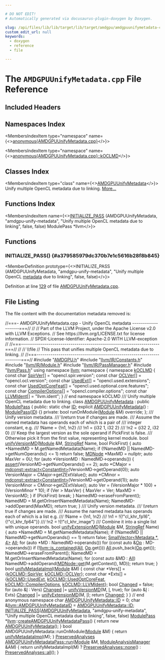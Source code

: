 ```yaml
---

# DO NOT EDIT!
# Automatically generated via docusaurus-plugin-doxygen by Doxygen.

slug: /api/files/lib/lib/target/lib/target/amdgpu/amdgpuunifymetadata-cpp
custom_edit_url: null
keywords:
  - doxygen
  - reference
  - file

---
```





# The `AMDGPUUnifyMetadata.cpp` File Reference

<DoxygenPage pluginConfig={pluginConfig}>



## Included Headers

<IncludesList>
<IncludesListItem
  filePath="AMDGPU.h"
  permalink="/docs/api/files/lib/lib/target/lib/target/amdgpu/amdgpu-h"
  isLocal="true" />
<IncludesListItem
  filePath="llvm/IR/Constants.h"
  permalink="/docs/api/files/include/include/llvm/include/llvm/ir/constants-h"
  isLocal="true" />
<IncludesListItem
  filePath="llvm/IR/Module.h"
  permalink="/docs/api/files/include/include/llvm/include/llvm/ir/module-h"
  isLocal="true" />
<IncludesListItem
  filePath="llvm/IR/PassManager.h"
  permalink="/docs/api/files/include/include/llvm/include/llvm/ir/passmanager-h"
  isLocal="true" />
<IncludesListItem
  filePath="llvm/Pass.h"
  permalink="/docs/api/files/include/include/llvm/pass-h"
  isLocal="true" />
</IncludesList>

## Namespaces Index

<MembersIndex>

<MembersIndexItem
  type="namespace"
  name={<><a href="/docs/api/namespaces/anonymous-amdgpuunifymetadata-cpp-">anonymous&#123;AMDGPUUnifyMetadata.cpp&#125;</a></>}>
</MembersIndexItem>

<MembersIndexItem
  type="namespace"
  name={<><a href="/docs/api/namespaces/anonymous-amdgpuunifymetadata-cpp-/koclmd">anonymous&#123;AMDGPUUnifyMetadata.cpp&#125;::kOCLMD</a></>}>
</MembersIndexItem>

</MembersIndex>

## Classes Index

<MembersIndex>

<MembersIndexItem
  type="class"
  name={<><a href="/docs/api/classes/anonymous-namespace-amdgpuunifymetadata-cpp-/amdgpuunifymetadata">AMDGPUUnifyMetadata</a></>}>
Unify multiple OpenCL metadata due to linking. <a href="/docs/api/classes/anonymous-namespace-amdgpuunifymetadata-cpp-/amdgpuunifymetadata/#details">More...</a>
</MembersIndexItem>

</MembersIndex>

## Functions Index

<MembersIndex>

<MembersIndexItem
  name={<><a href="#a379585979dc370b7e1c5616b28f8b845">INITIALIZE&#95;PASS</a> (AMDGPUUnifyMetadata, &quot;amdgpu-unify-metadata&quot;, &quot;Unify multiple OpenCL metadata due to linking&quot;, false, false) ModulePass &#42;llvm</>}>
</MembersIndexItem>

</MembersIndex>


<SectionDefinition>

## Functions

### INITIALIZE&#95;PASS() {#a379585979dc370b7e1c5616b28f8b845}

<MemberDefinition
  prototype={<>INITIALIZE&#95;PASS (AMDGPUUnifyMetadata, &quot;amdgpu-unify-metadata&quot;, &quot;Unify multiple OpenCL <a href="/docs/api/files/lib/lib/target/lib/target/amdgpu/amdgpuannotateuniformvalues-cpp/#a3cd36c33be3dfbc64aa6da755a47e6b1">metadata</a> due to linking&quot;, false, false)</>}>

Definition at line <a href="#l00129">129</a> of file <a href="/docs/api/files/lib/lib/target/lib/target/amdgpu/amdgpuunifymetadata-cpp">AMDGPUUnifyMetadata.cpp</a>.
</MemberDefinition>

</SectionDefinition>

## File Listing

The file content with the documentation metadata removed is:

<ProgramListing>

<Link id="l00001" /><CodeLine lineNumber="1"><span class="doxyHighlightComment">//===- AMDGPUUnifyMetadata.cpp - Unify OpenCL metadata --------------------===//</span></CodeLine>
<Link id="l00002" /><CodeLine lineNumber="2"><span class="doxyHighlightComment">//</span></CodeLine>
<Link id="l00003" /><CodeLine lineNumber="3"><span class="doxyHighlightComment">// Part of the LLVM Project, under the Apache License v2.0 with LLVM Exceptions.</span></CodeLine>
<Link id="l00004" /><CodeLine lineNumber="4"><span class="doxyHighlightComment">// See https://llvm.org/LICENSE.txt for license information.</span></CodeLine>
<Link id="l00005" /><CodeLine lineNumber="5"><span class="doxyHighlightComment">// SPDX-License-Identifier: Apache-2.0 WITH LLVM-exception</span></CodeLine>
<Link id="l00006" /><CodeLine lineNumber="6"><span class="doxyHighlightComment">//</span></CodeLine>
<Link id="l00007" /><CodeLine lineNumber="7"><span class="doxyHighlightComment">//===----------------------------------------------------------------------===//</span></CodeLine>
<Link id="l00008" /><CodeLine lineNumber="8"><span class="doxyHighlightComment">//</span></CodeLine>
<Link id="l00009" /><CodeLine lineNumber="9"><span class="doxyHighlightComment">// \\file</span></CodeLine>
<Link id="l00010" /><CodeLine lineNumber="10"><span class="doxyHighlightComment">// This pass that unifies multiple OpenCL metadata due to linking.</span></CodeLine>
<Link id="l00011" /><CodeLine lineNumber="11"><span class="doxyHighlightComment">//</span></CodeLine>
<Link id="l00012" /><CodeLine lineNumber="12"><span class="doxyHighlightComment">//===----------------------------------------------------------------------===//</span></CodeLine>
<Link id="l00013" /><CodeLine lineNumber="13"></CodeLine>
<Link id="l00014" /><CodeLine lineNumber="14"><span class="doxyHighlightPreprocessor">#include &quot;<a href="/docs/api/files/lib/lib/target/lib/target/amdgpu/amdgpu-h">AMDGPU.h</a>&quot;</span></CodeLine>
<Link id="l00015" /><CodeLine lineNumber="15"><span class="doxyHighlightPreprocessor">#include &quot;<a href="/docs/api/files/include/include/llvm/include/llvm/ir/constants-h">llvm/IR/Constants.h</a>&quot;</span></CodeLine>
<Link id="l00016" /><CodeLine lineNumber="16"><span class="doxyHighlightPreprocessor">#include &quot;<a href="/docs/api/files/include/include/llvm/include/llvm/ir/module-h">llvm/IR/Module.h</a>&quot;</span></CodeLine>
<Link id="l00017" /><CodeLine lineNumber="17"><span class="doxyHighlightPreprocessor">#include &quot;<a href="/docs/api/files/include/include/llvm/include/llvm/ir/passmanager-h">llvm/IR/PassManager.h</a>&quot;</span></CodeLine>
<Link id="l00018" /><CodeLine lineNumber="18"><span class="doxyHighlightPreprocessor">#include &quot;<a href="/docs/api/files/include/include/llvm/pass-h">llvm/Pass.h</a>&quot;</span></CodeLine>
<Link id="l00019" /><CodeLine lineNumber="19"></CodeLine>
<Link id="l00020" /><CodeLine lineNumber="20"><span class="doxyHighlightKeyword">using namespace </span><span class="doxyHighlight"><a href="/docs/api/namespaces/llvm">llvm</a>;</span></CodeLine>
<Link id="l00021" /><CodeLine lineNumber="21"></CodeLine>
<Link id="l00022" /><CodeLine lineNumber="22" lineLink="/docs/api/namespaces/anonymous-amdgpuunifymetadata-cpp-"><span class="doxyHighlightKeyword">namespace </span><span class="doxyHighlight">&#123;</span></CodeLine>
<Link id="l00023" /><CodeLine lineNumber="23"></CodeLine>
<Link id="l00024" /><CodeLine lineNumber="24" lineLink="/docs/api/namespaces/anonymous-amdgpuunifymetadata-cpp-/koclmd"><span class="doxyHighlight">  </span><span class="doxyHighlightKeyword">namespace </span><span class="doxyHighlight"><a href="/docs/api/namespaces/anonymous-amdgpuunifymetadata-cpp-/koclmd">kOCLMD</a> &#123;</span></CodeLine>
<Link id="l00025" /><CodeLine lineNumber="25"></CodeLine>
<Link id="l00026" /><CodeLine lineNumber="26" lineLink="/docs/api/namespaces/anonymous-amdgpuunifymetadata-cpp-/koclmd/#a2cd3612dc08a1e821886207ac1c8b11a"><span class="doxyHighlight">    </span><span class="doxyHighlightKeyword">const</span><span class="doxyHighlight"> </span><span class="doxyHighlightKeywordType">char</span><span class="doxyHighlight"> <a href="/docs/api/namespaces/anonymous-amdgpuunifymetadata-cpp-/koclmd/#a2cd3612dc08a1e821886207ac1c8b11a">SpirVer</a>&#91;&#93;            = </span><span class="doxyHighlightStringLiteral">&quot;opencl.spir.version&quot;</span><span class="doxyHighlight">;</span></CodeLine>
<Link id="l00027" /><CodeLine lineNumber="27" lineLink="/docs/api/namespaces/anonymous-amdgpuunifymetadata-cpp-/koclmd/#a58ee873753d9be926610869bdb372789"><span class="doxyHighlight">    </span><span class="doxyHighlightKeyword">const</span><span class="doxyHighlight"> </span><span class="doxyHighlightKeywordType">char</span><span class="doxyHighlight"> <a href="/docs/api/namespaces/anonymous-amdgpuunifymetadata-cpp-/koclmd/#a58ee873753d9be926610869bdb372789">OCLVer</a>&#91;&#93;             = </span><span class="doxyHighlightStringLiteral">&quot;opencl.ocl.version&quot;</span><span class="doxyHighlight">;</span></CodeLine>
<Link id="l00028" /><CodeLine lineNumber="28" lineLink="/docs/api/namespaces/anonymous-amdgpuunifymetadata-cpp-/koclmd/#a9218d0e3dcce571246846d808c7999d7"><span class="doxyHighlight">    </span><span class="doxyHighlightKeyword">const</span><span class="doxyHighlight"> </span><span class="doxyHighlightKeywordType">char</span><span class="doxyHighlight"> <a href="/docs/api/namespaces/anonymous-amdgpuunifymetadata-cpp-/koclmd/#a9218d0e3dcce571246846d808c7999d7">UsedExt</a>&#91;&#93;            = </span><span class="doxyHighlightStringLiteral">&quot;opencl.used.extensions&quot;</span><span class="doxyHighlight">;</span></CodeLine>
<Link id="l00029" /><CodeLine lineNumber="29" lineLink="/docs/api/namespaces/anonymous-amdgpuunifymetadata-cpp-/koclmd/#a6e7a391c6e7b866fcfd8f2857abff41e"><span class="doxyHighlight">    </span><span class="doxyHighlightKeyword">const</span><span class="doxyHighlight"> </span><span class="doxyHighlightKeywordType">char</span><span class="doxyHighlight"> <a href="/docs/api/namespaces/anonymous-amdgpuunifymetadata-cpp-/koclmd/#a6e7a391c6e7b866fcfd8f2857abff41e">UsedOptCoreFeat</a>&#91;&#93;    = </span><span class="doxyHighlightStringLiteral">&quot;opencl.used.optional.core.features&quot;</span><span class="doxyHighlight">;</span></CodeLine>
<Link id="l00030" /><CodeLine lineNumber="30" lineLink="/docs/api/namespaces/anonymous-amdgpuunifymetadata-cpp-/koclmd/#a7b13ffc4f9ce44bd46177b1402e2bad3"><span class="doxyHighlight">    </span><span class="doxyHighlightKeyword">const</span><span class="doxyHighlight"> </span><span class="doxyHighlightKeywordType">char</span><span class="doxyHighlight"> <a href="/docs/api/namespaces/anonymous-amdgpuunifymetadata-cpp-/koclmd/#a7b13ffc4f9ce44bd46177b1402e2bad3">CompilerOptions</a>&#91;&#93;    = </span><span class="doxyHighlightStringLiteral">&quot;opencl.compiler.options&quot;</span><span class="doxyHighlight">;</span></CodeLine>
<Link id="l00031" /><CodeLine lineNumber="31" lineLink="/docs/api/namespaces/anonymous-amdgpuunifymetadata-cpp-/koclmd/#a20434ac3c8d4c8653aa86f9b0ba22205"><span class="doxyHighlight">    </span><span class="doxyHighlightKeyword">const</span><span class="doxyHighlight"> </span><span class="doxyHighlightKeywordType">char</span><span class="doxyHighlight"> <a href="/docs/api/namespaces/anonymous-amdgpuunifymetadata-cpp-/koclmd/#a20434ac3c8d4c8653aa86f9b0ba22205">LLVMIdent</a>&#91;&#93;          = </span><span class="doxyHighlightStringLiteral">&quot;llvm.ident&quot;</span><span class="doxyHighlight">;</span></CodeLine>
<Link id="l00032" /><CodeLine lineNumber="32"></CodeLine>
<Link id="l00033" /><CodeLine lineNumber="33"><span class="doxyHighlight">  &#125; </span><span class="doxyHighlightComment">// end namespace kOCLMD</span></CodeLine>
<Link id="l00034" /><CodeLine lineNumber="34"></CodeLine>
<Link id="l00035" /><CodeLine lineNumber="35"><span class="doxyHighlightComment">  /// Unify multiple OpenCL metadata due to linking.</span></CodeLine>
<Link id="l00036" /><CodeLine lineNumber="36" lineLink="/docs/api/classes/anonymous-namespace-amdgpuunifymetadata-cpp-/amdgpuunifymetadata"><span class="doxyHighlight">  </span><span class="doxyHighlightKeyword">class </span><span class="doxyHighlight"><a href="/docs/api/classes/anonymous-namespace-amdgpuunifymetadata-cpp-/amdgpuunifymetadata/#aab2f04ef7ca67cd075763302b8cfe1ab">AMDGPUUnifyMetadata</a> : </span><span class="doxyHighlightKeyword">public</span><span class="doxyHighlight"> <a href="/docs/api/classes/llvm/modulepass/#a723659a08d210f4f566887bda3f9f976">ModulePass</a> &#123;</span></CodeLine>
<Link id="l00037" /><CodeLine lineNumber="37"><span class="doxyHighlight">  </span><span class="doxyHighlightKeyword">public</span><span class="doxyHighlight">:</span></CodeLine>
<Link id="l00038" /><CodeLine lineNumber="38" lineLink="/docs/api/classes/anonymous-namespace-amdgpuunifymetadata-cpp-/amdgpuunifymetadata/#a42eb8e9023209c626f242a4afc67f9be"><span class="doxyHighlight">    </span><span class="doxyHighlightKeyword">static</span><span class="doxyHighlight"> </span><span class="doxyHighlightKeywordType">char</span><span class="doxyHighlight"> <a href="/docs/api/classes/anonymous-namespace-amdgpuunifymetadata-cpp-/amdgpuunifymetadata/#a42eb8e9023209c626f242a4afc67f9be">ID</a>;</span></CodeLine>
<Link id="l00039" /><CodeLine lineNumber="39"></CodeLine>
<Link id="l00040" /><CodeLine lineNumber="40" lineLink="/docs/api/classes/anonymous-namespace-amdgpuunifymetadata-cpp-/amdgpuunifymetadata/#aab2f04ef7ca67cd075763302b8cfe1ab"><span class="doxyHighlight">    </span><span class="doxyHighlightKeyword">explicit</span><span class="doxyHighlight"> <a href="/docs/api/classes/anonymous-namespace-amdgpuunifymetadata-cpp-/amdgpuunifymetadata/#aab2f04ef7ca67cd075763302b8cfe1ab">AMDGPUUnifyMetadata</a>() : <a href="/docs/api/classes/llvm/modulepass/#a723659a08d210f4f566887bda3f9f976">ModulePass</a>(<a href="/docs/api/classes/anonymous-namespace-amdgpuunifymetadata-cpp-/amdgpuunifymetadata/#a42eb8e9023209c626f242a4afc67f9be">ID</a>) &#123;&#125;</span></CodeLine>
<Link id="l00041" /><CodeLine lineNumber="41"></CodeLine>
<Link id="l00042" /><CodeLine lineNumber="42"><span class="doxyHighlight">  </span><span class="doxyHighlightKeyword">private</span><span class="doxyHighlight">:</span></CodeLine>
<Link id="l00043" /><CodeLine lineNumber="43"><span class="doxyHighlight">    </span><span class="doxyHighlightKeywordType">bool</span><span class="doxyHighlight"> runOnModule(<a href="/docs/api/classes/llvm/module">Module</a> &amp;M) </span><span class="doxyHighlightKeyword">override</span><span class="doxyHighlight">;</span></CodeLine>
<Link id="l00044" /><CodeLine lineNumber="44"><span class="doxyHighlight">  &#125;;</span></CodeLine>
<Link id="l00045" /><CodeLine lineNumber="45"></CodeLine>
<Link id="l00046" /><CodeLine lineNumber="46"><span class="doxyHighlightComment">    /// Unify version metadata.</span></CodeLine>
<Link id="l00047" /><CodeLine lineNumber="47"><span class="doxyHighlightComment">    /// \\return true if changes are made.</span></CodeLine>
<Link id="l00048" /><CodeLine lineNumber="48"><span class="doxyHighlightComment">    /// Assume the named metadata has operands each of which is a pair of</span></CodeLine>
<Link id="l00049" /><CodeLine lineNumber="49"><span class="doxyHighlightComment">    /// integer constant, e.g.</span></CodeLine>
<Link id="l00050" /><CodeLine lineNumber="50"><span class="doxyHighlightComment">    /// !Name = &#123;!n1, !n2&#125;</span></CodeLine>
<Link id="l00051" /><CodeLine lineNumber="51"><span class="doxyHighlightComment">    /// !n1 = &#123;i32 1, i32 2&#125;</span></CodeLine>
<Link id="l00052" /><CodeLine lineNumber="52"><span class="doxyHighlightComment">    /// !n2 = &#123;i32 2, i32 0&#125;</span></CodeLine>
<Link id="l00053" /><CodeLine lineNumber="53"><span class="doxyHighlightComment">    /// Keep the largest version as the sole operand if PickFirst is false.</span></CodeLine>
<Link id="l00054" /><CodeLine lineNumber="54"><span class="doxyHighlightComment">    /// Otherwise pick it from the first value, representing kernel module.</span></CodeLine>
<Link id="l00055" /><CodeLine lineNumber="55" lineLink="/docs/api/namespaces/anonymous-amdgpuunifymetadata-cpp-/#a42808949a508a2f6e635b6ae584adcd5"><span class="doxyHighlight">    </span><span class="doxyHighlightKeywordType">bool</span><span class="doxyHighlight"> <a href="/docs/api/namespaces/anonymous-amdgpuunifymetadata-cpp-/#a42808949a508a2f6e635b6ae584adcd5">unifyVersionMD</a>(<a href="/docs/api/classes/llvm/module">Module</a> &amp;M, <a href="/docs/api/classes/llvm/stringref">StringRef</a> Name, </span><span class="doxyHighlightKeywordType">bool</span><span class="doxyHighlight"> PickFirst) &#123;</span></CodeLine>
<Link id="l00056" /><CodeLine lineNumber="56"><span class="doxyHighlight">      </span><span class="doxyHighlightKeyword">auto</span><span class="doxyHighlight"> &#42;NamedMD = M.getNamedMetadata(Name);</span></CodeLine>
<Link id="l00057" /><CodeLine lineNumber="57"><span class="doxyHighlight">      </span><span class="doxyHighlightKeywordFlow">if</span><span class="doxyHighlight"> (!NamedMD || NamedMD-&gt;getNumOperands() &lt;= 1)</span></CodeLine>
<Link id="l00058" /><CodeLine lineNumber="58"><span class="doxyHighlight">        </span><span class="doxyHighlightKeywordFlow">return</span><span class="doxyHighlight"> </span><span class="doxyHighlightKeyword">false</span><span class="doxyHighlight">;</span></CodeLine>
<Link id="l00059" /><CodeLine lineNumber="59"><span class="doxyHighlight">      <a href="/docs/api/classes/llvm/mdnode">MDNode</a> &#42;MaxMD = </span><span class="doxyHighlightKeyword">nullptr</span><span class="doxyHighlight">;</span></CodeLine>
<Link id="l00060" /><CodeLine lineNumber="60"><span class="doxyHighlight">      </span><span class="doxyHighlightKeyword">auto</span><span class="doxyHighlight"> MaxVer = 0U;</span></CodeLine>
<Link id="l00061" /><CodeLine lineNumber="61"><span class="doxyHighlight">      </span><span class="doxyHighlightKeywordFlow">for</span><span class="doxyHighlight"> (</span><span class="doxyHighlightKeyword">auto</span><span class="doxyHighlight"> &#42;VersionMD : NamedMD-&gt;operands()) &#123;</span></CodeLine>
<Link id="l00062" /><CodeLine lineNumber="62"><span class="doxyHighlight">        <a href="/docs/api/files/lib/lib/target/lib/target/amdgpu/silowercontrolflow-cpp/#a4868c5d81c5ccc98c47aeab6244346a0">assert</a>(VersionMD-&gt;getNumOperands() == 2);</span></CodeLine>
<Link id="l00063" /><CodeLine lineNumber="63"><span class="doxyHighlight">        </span><span class="doxyHighlightKeyword">auto</span><span class="doxyHighlight"> &#42;CMajor = <a href="/docs/api/namespaces/llvm/mdconst/#ad938857d6c6603847adf3a8cbe403d17">mdconst::extract&lt;ConstantInt&gt;</a>(VersionMD-&gt;getOperand(0));</span></CodeLine>
<Link id="l00064" /><CodeLine lineNumber="64"><span class="doxyHighlight">        </span><span class="doxyHighlightKeyword">auto</span><span class="doxyHighlight"> VersionMajor = CMajor-&gt;getZExtValue();</span></CodeLine>
<Link id="l00065" /><CodeLine lineNumber="65"><span class="doxyHighlight">        </span><span class="doxyHighlightKeyword">auto</span><span class="doxyHighlight"> &#42;CMinor = <a href="/docs/api/namespaces/llvm/mdconst/#ad938857d6c6603847adf3a8cbe403d17">mdconst::extract&lt;ConstantInt&gt;</a>(VersionMD-&gt;getOperand(1));</span></CodeLine>
<Link id="l00066" /><CodeLine lineNumber="66"><span class="doxyHighlight">        </span><span class="doxyHighlightKeyword">auto</span><span class="doxyHighlight"> VersionMinor = CMinor-&gt;getZExtValue();</span></CodeLine>
<Link id="l00067" /><CodeLine lineNumber="67"><span class="doxyHighlight">        </span><span class="doxyHighlightKeyword">auto</span><span class="doxyHighlight"> Ver = (VersionMajor &#42; 100) + (VersionMinor &#42; 10);</span></CodeLine>
<Link id="l00068" /><CodeLine lineNumber="68"><span class="doxyHighlight">        </span><span class="doxyHighlightKeywordFlow">if</span><span class="doxyHighlight"> (Ver &gt; MaxVer) &#123;</span></CodeLine>
<Link id="l00069" /><CodeLine lineNumber="69"><span class="doxyHighlight">          MaxVer = Ver;</span></CodeLine>
<Link id="l00070" /><CodeLine lineNumber="70"><span class="doxyHighlight">          MaxMD = VersionMD;</span></CodeLine>
<Link id="l00071" /><CodeLine lineNumber="71"><span class="doxyHighlight">        &#125;</span></CodeLine>
<Link id="l00072" /><CodeLine lineNumber="72"><span class="doxyHighlight">        </span><span class="doxyHighlightKeywordFlow">if</span><span class="doxyHighlight"> (PickFirst)</span></CodeLine>
<Link id="l00073" /><CodeLine lineNumber="73"><span class="doxyHighlight">          </span><span class="doxyHighlightKeywordFlow">break</span><span class="doxyHighlight">;</span></CodeLine>
<Link id="l00074" /><CodeLine lineNumber="74"><span class="doxyHighlight">      &#125;</span></CodeLine>
<Link id="l00075" /><CodeLine lineNumber="75"><span class="doxyHighlight">      NamedMD-&gt;eraseFromParent();</span></CodeLine>
<Link id="l00076" /><CodeLine lineNumber="76"><span class="doxyHighlight">      NamedMD = M.getOrInsertNamedMetadata(Name);</span></CodeLine>
<Link id="l00077" /><CodeLine lineNumber="77"><span class="doxyHighlight">      NamedMD-&gt;addOperand(MaxMD);</span></CodeLine>
<Link id="l00078" /><CodeLine lineNumber="78"><span class="doxyHighlight">      </span><span class="doxyHighlightKeywordFlow">return</span><span class="doxyHighlight"> </span><span class="doxyHighlightKeyword">true</span><span class="doxyHighlight">;</span></CodeLine>
<Link id="l00079" /><CodeLine lineNumber="79"><span class="doxyHighlight">    &#125;</span></CodeLine>
<Link id="l00080" /><CodeLine lineNumber="80"></CodeLine>
<Link id="l00081" /><CodeLine lineNumber="81"><span class="doxyHighlightComment">  /// Unify version metadata.</span></CodeLine>
<Link id="l00082" /><CodeLine lineNumber="82"><span class="doxyHighlightComment">  /// \\return true if changes are made.</span></CodeLine>
<Link id="l00083" /><CodeLine lineNumber="83"><span class="doxyHighlightComment">  /// Assume the named metadata has operands each of which is a list e.g.</span></CodeLine>
<Link id="l00084" /><CodeLine lineNumber="84"><span class="doxyHighlightComment">  /// !Name = &#123;!n1, !n2&#125;</span></CodeLine>
<Link id="l00085" /><CodeLine lineNumber="85"><span class="doxyHighlightComment">  /// !n1 = !&#123;!&quot;cl&#95;khr&#95;fp16&quot;, &#123;!&quot;cl&#95;khr&#95;fp64&quot;&#125;&#125;</span></CodeLine>
<Link id="l00086" /><CodeLine lineNumber="86"><span class="doxyHighlightComment">  /// !n2 = !&#123;!&quot;cl&#95;khr&#95;image&quot;&#125;</span></CodeLine>
<Link id="l00087" /><CodeLine lineNumber="87"><span class="doxyHighlightComment">  /// Combine it into a single list with unique operands.</span></CodeLine>
<Link id="l00088" /><CodeLine lineNumber="88" lineLink="/docs/api/namespaces/anonymous-amdgpuunifymetadata-cpp-/#afe1326abb7803c9088d08b7348c8b5e6"><span class="doxyHighlight">  </span><span class="doxyHighlightKeywordType">bool</span><span class="doxyHighlight"> <a href="/docs/api/namespaces/anonymous-amdgpuunifymetadata-cpp-/#afe1326abb7803c9088d08b7348c8b5e6">unifyExtensionMD</a>(<a href="/docs/api/classes/llvm/module">Module</a> &amp;M, <a href="/docs/api/classes/llvm/stringref">StringRef</a> Name) &#123;</span></CodeLine>
<Link id="l00089" /><CodeLine lineNumber="89"><span class="doxyHighlight">    </span><span class="doxyHighlightKeyword">auto</span><span class="doxyHighlight"> &#42;NamedMD = M.getNamedMetadata(Name);</span></CodeLine>
<Link id="l00090" /><CodeLine lineNumber="90"><span class="doxyHighlight">    </span><span class="doxyHighlightKeywordFlow">if</span><span class="doxyHighlight"> (!NamedMD || NamedMD-&gt;getNumOperands() == 1)</span></CodeLine>
<Link id="l00091" /><CodeLine lineNumber="91"><span class="doxyHighlight">      </span><span class="doxyHighlightKeywordFlow">return</span><span class="doxyHighlight"> </span><span class="doxyHighlightKeyword">false</span><span class="doxyHighlight">;</span></CodeLine>
<Link id="l00092" /><CodeLine lineNumber="92"></CodeLine>
<Link id="l00093" /><CodeLine lineNumber="93"><span class="doxyHighlight">    <a href="/docs/api/classes/llvm/smallvector">SmallVector&lt;Metadata &#42;, 4&gt;</a> <a href="/docs/api/namespaces/llvm/#a230980cf62b697d22ffdda32f6118e27ab1c94ca2fbc3e78fc30069c8d0f01680">All</a>;</span></CodeLine>
<Link id="l00094" /><CodeLine lineNumber="94"><span class="doxyHighlight">    </span><span class="doxyHighlightKeywordFlow">for</span><span class="doxyHighlight"> (</span><span class="doxyHighlightKeyword">auto</span><span class="doxyHighlight"> &#42;MD : NamedMD-&gt;operands())</span></CodeLine>
<Link id="l00095" /><CodeLine lineNumber="95"><span class="doxyHighlight">      </span><span class="doxyHighlightKeywordFlow">for</span><span class="doxyHighlight"> (</span><span class="doxyHighlightKeyword">const</span><span class="doxyHighlight"> </span><span class="doxyHighlightKeyword">auto</span><span class="doxyHighlight"> &amp;<a href="/docs/api/namespaces/llvm/#ab471937b9a227e70c7fe8bd9604014d6">Op</a> : MD-&gt;operands())</span></CodeLine>
<Link id="l00096" /><CodeLine lineNumber="96"><span class="doxyHighlight">        </span><span class="doxyHighlightKeywordFlow">if</span><span class="doxyHighlight"> (!<a href="/docs/api/namespaces/llvm/#acd1cd968cb420c82d70926920fcdc7d7">llvm::is&#95;contained</a>(<a href="/docs/api/namespaces/llvm/#a230980cf62b697d22ffdda32f6118e27ab1c94ca2fbc3e78fc30069c8d0f01680">All</a>, <a href="/docs/api/namespaces/llvm/#ab471937b9a227e70c7fe8bd9604014d6">Op</a>.get()))</span></CodeLine>
<Link id="l00097" /><CodeLine lineNumber="97"><span class="doxyHighlight">          <a href="/docs/api/namespaces/llvm/#a230980cf62b697d22ffdda32f6118e27ab1c94ca2fbc3e78fc30069c8d0f01680">All</a>.push&#95;back(<a href="/docs/api/namespaces/llvm/#ab471937b9a227e70c7fe8bd9604014d6">Op</a>.get());</span></CodeLine>
<Link id="l00098" /><CodeLine lineNumber="98"></CodeLine>
<Link id="l00099" /><CodeLine lineNumber="99"><span class="doxyHighlight">    NamedMD-&gt;eraseFromParent();</span></CodeLine>
<Link id="l00100" /><CodeLine lineNumber="100"><span class="doxyHighlight">    NamedMD = M.getOrInsertNamedMetadata(Name);</span></CodeLine>
<Link id="l00101" /><CodeLine lineNumber="101"><span class="doxyHighlight">    </span><span class="doxyHighlightKeywordFlow">for</span><span class="doxyHighlight"> (</span><span class="doxyHighlightKeyword">const</span><span class="doxyHighlight"> </span><span class="doxyHighlightKeyword">auto</span><span class="doxyHighlight"> &amp;MD : <a href="/docs/api/namespaces/llvm/#a230980cf62b697d22ffdda32f6118e27ab1c94ca2fbc3e78fc30069c8d0f01680">All</a>)</span></CodeLine>
<Link id="l00102" /><CodeLine lineNumber="102"><span class="doxyHighlight">      NamedMD-&gt;addOperand(<a href="/docs/api/classes/llvm/mdnode/#a7d10a7b9b7f40b04d27ed97c38ea1950">MDNode::get</a>(M.getContext(), MD));</span></CodeLine>
<Link id="l00103" /><CodeLine lineNumber="103"></CodeLine>
<Link id="l00104" /><CodeLine lineNumber="104"><span class="doxyHighlight">    </span><span class="doxyHighlightKeywordFlow">return</span><span class="doxyHighlight"> </span><span class="doxyHighlightKeyword">true</span><span class="doxyHighlight">;</span></CodeLine>
<Link id="l00105" /><CodeLine lineNumber="105"><span class="doxyHighlight">  &#125;</span></CodeLine>
<Link id="l00106" /><CodeLine lineNumber="106"></CodeLine>
<Link id="l00107" /><CodeLine lineNumber="107" lineLink="/docs/api/namespaces/anonymous-amdgpuunifymetadata-cpp-/#a0c3148760d2e3e57a1eeefdefba4a574"><span class="doxyHighlight">  </span><span class="doxyHighlightKeywordType">bool</span><span class="doxyHighlight"> <a href="/docs/api/namespaces/anonymous-amdgpuunifymetadata-cpp-/#a0c3148760d2e3e57a1eeefdefba4a574">unifyMetadataImpl</a>(<a href="/docs/api/classes/llvm/module">Module</a> &amp;M) &#123;</span></CodeLine>
<Link id="l00108" /><CodeLine lineNumber="108"><span class="doxyHighlight">    </span><span class="doxyHighlightKeyword">const</span><span class="doxyHighlight"> </span><span class="doxyHighlightKeywordType">char</span><span class="doxyHighlight"> &#42;Vers&#91;&#93; = &#123;<a href="/docs/api/namespaces/anonymous-amdgpuunifymetadata-cpp-/koclmd/#a2cd3612dc08a1e821886207ac1c8b11a">kOCLMD::SpirVer</a>, <a href="/docs/api/namespaces/anonymous-amdgpuunifymetadata-cpp-/koclmd/#a58ee873753d9be926610869bdb372789">kOCLMD::OCLVer</a>&#125;;</span></CodeLine>
<Link id="l00109" /><CodeLine lineNumber="109"><span class="doxyHighlight">    </span><span class="doxyHighlightKeyword">const</span><span class="doxyHighlight"> </span><span class="doxyHighlightKeywordType">char</span><span class="doxyHighlight"> &#42;Exts&#91;&#93; = &#123;<a href="/docs/api/namespaces/anonymous-amdgpuunifymetadata-cpp-/koclmd/#a9218d0e3dcce571246846d808c7999d7">kOCLMD::UsedExt</a>, <a href="/docs/api/namespaces/anonymous-amdgpuunifymetadata-cpp-/koclmd/#a6e7a391c6e7b866fcfd8f2857abff41e">kOCLMD::UsedOptCoreFeat</a>,</span></CodeLine>
<Link id="l00110" /><CodeLine lineNumber="110"><span class="doxyHighlight">                          <a href="/docs/api/namespaces/anonymous-amdgpuunifymetadata-cpp-/koclmd/#a7b13ffc4f9ce44bd46177b1402e2bad3">kOCLMD::CompilerOptions</a>, <a href="/docs/api/namespaces/anonymous-amdgpuunifymetadata-cpp-/koclmd/#a20434ac3c8d4c8653aa86f9b0ba22205">kOCLMD::LLVMIdent</a>&#125;;</span></CodeLine>
<Link id="l00111" /><CodeLine lineNumber="111"></CodeLine>
<Link id="l00112" /><CodeLine lineNumber="112"><span class="doxyHighlight">    </span><span class="doxyHighlightKeywordType">bool</span><span class="doxyHighlight"> <a href="/docs/api/groups/arcopt/#gaa57b1a4e6a1c79233913139635169cf1">Changed</a> = </span><span class="doxyHighlightKeyword">false</span><span class="doxyHighlight">;</span></CodeLine>
<Link id="l00113" /><CodeLine lineNumber="113"></CodeLine>
<Link id="l00114" /><CodeLine lineNumber="114"><span class="doxyHighlight">    </span><span class="doxyHighlightKeywordFlow">for</span><span class="doxyHighlight"> (</span><span class="doxyHighlightKeyword">auto</span><span class="doxyHighlight"> &amp;<a href="/docs/api/files/lib/lib/support/md5-cpp/#ac0eafdc9ee161b71e7af98af736952fd">I</a> : Vers)</span></CodeLine>
<Link id="l00115" /><CodeLine lineNumber="115"><span class="doxyHighlight">      <a href="/docs/api/groups/arcopt/#gaa57b1a4e6a1c79233913139635169cf1">Changed</a> |= <a href="/docs/api/namespaces/anonymous-amdgpuunifymetadata-cpp-/#a42808949a508a2f6e635b6ae584adcd5">unifyVersionMD</a>(M, <a href="/docs/api/files/lib/lib/support/md5-cpp/#ac0eafdc9ee161b71e7af98af736952fd">I</a>, </span><span class="doxyHighlightKeyword">true</span><span class="doxyHighlight">);</span></CodeLine>
<Link id="l00116" /><CodeLine lineNumber="116"></CodeLine>
<Link id="l00117" /><CodeLine lineNumber="117"><span class="doxyHighlight">    </span><span class="doxyHighlightKeywordFlow">for</span><span class="doxyHighlight"> (</span><span class="doxyHighlightKeyword">auto</span><span class="doxyHighlight"> &amp;<a href="/docs/api/files/lib/lib/support/md5-cpp/#ac0eafdc9ee161b71e7af98af736952fd">I</a> : Exts)</span></CodeLine>
<Link id="l00118" /><CodeLine lineNumber="118"><span class="doxyHighlight">      <a href="/docs/api/groups/arcopt/#gaa57b1a4e6a1c79233913139635169cf1">Changed</a> |= <a href="/docs/api/namespaces/anonymous-amdgpuunifymetadata-cpp-/#afe1326abb7803c9088d08b7348c8b5e6">unifyExtensionMD</a>(M, <a href="/docs/api/files/lib/lib/support/md5-cpp/#ac0eafdc9ee161b71e7af98af736952fd">I</a>);</span></CodeLine>
<Link id="l00119" /><CodeLine lineNumber="119"></CodeLine>
<Link id="l00120" /><CodeLine lineNumber="120"><span class="doxyHighlight">    </span><span class="doxyHighlightKeywordFlow">return</span><span class="doxyHighlight"> <a href="/docs/api/groups/arcopt/#gaa57b1a4e6a1c79233913139635169cf1">Changed</a>;</span></CodeLine>
<Link id="l00121" /><CodeLine lineNumber="121"><span class="doxyHighlight">  &#125;</span></CodeLine>
<Link id="l00122" /><CodeLine lineNumber="122"></CodeLine>
<Link id="l00123" /><CodeLine lineNumber="123"><span class="doxyHighlight">  &#125; </span><span class="doxyHighlightComment">// end anonymous namespace</span></CodeLine>
<Link id="l00124" /><CodeLine lineNumber="124"></CodeLine>
<Link id="l00125" /><CodeLine lineNumber="125"><span class="doxyHighlight">  </span><span class="doxyHighlightKeywordType">char</span><span class="doxyHighlight"> <a href="/docs/api/classes/anonymous-namespace-amdgpuunifymetadata-cpp-/amdgpuunifymetadata/#a42eb8e9023209c626f242a4afc67f9be">AMDGPUUnifyMetadata::ID</a> = 0;</span></CodeLine>
<Link id="l00126" /><CodeLine lineNumber="126"></CodeLine>
<Link id="l00127" /><CodeLine lineNumber="127" lineLink="/docs/api/namespaces/llvm/#a9523e621bdba7d6e2b12fd6682be0712"><span class="doxyHighlight">  </span><span class="doxyHighlightKeywordType">char</span><span class="doxyHighlight"> &amp;<a href="/docs/api/namespaces/llvm/#a9523e621bdba7d6e2b12fd6682be0712">llvm::AMDGPUUnifyMetadataID</a> = <a href="/docs/api/classes/anonymous-namespace-amdgpuunifymetadata-cpp-/amdgpuunifymetadata/#a42eb8e9023209c626f242a4afc67f9be">AMDGPUUnifyMetadata::ID</a>;</span></CodeLine>
<Link id="l00128" /><CodeLine lineNumber="128"></CodeLine>
<Link id="l00129" /><CodeLine lineNumber="129" lineLink="#a379585979dc370b7e1c5616b28f8b845"><span class="doxyHighlight">  <a href="/docs/api/files/include/include/llvm/passsupport-h/#af807c9595d50b45c0008924c4679c85c">INITIALIZE&#95;PASS</a>(<a href="/docs/api/classes/anonymous-namespace-amdgpuunifymetadata-cpp-/amdgpuunifymetadata/#aab2f04ef7ca67cd075763302b8cfe1ab">AMDGPUUnifyMetadata</a>, </span><span class="doxyHighlightStringLiteral">&quot;amdgpu-unify-metadata&quot;</span><span class="doxyHighlight">,</span></CodeLine>
<Link id="l00130" /><CodeLine lineNumber="130"><span class="doxyHighlight">                  </span><span class="doxyHighlightStringLiteral">&quot;Unify multiple OpenCL metadata due to linking&quot;</span><span class="doxyHighlight">, </span><span class="doxyHighlightKeyword">false</span><span class="doxyHighlight">, </span><span class="doxyHighlightKeyword">false</span><span class="doxyHighlight">)</span></CodeLine>
<Link id="l00131" /><CodeLine lineNumber="131"></CodeLine>
<Link id="l00132" /><CodeLine lineNumber="132"><span class="doxyHighlight">  <a href="/docs/api/classes/llvm/modulepass">ModulePass</a> &#42;<a href="/docs/api/namespaces/llvm">llvm</a>::<a href="/docs/api/namespaces/llvm/#a4ba85376a0513dc83a73b2930e8ef7d6">createAMDGPUUnifyMetadataPass</a>() &#123;</span></CodeLine>
<Link id="l00133" /><CodeLine lineNumber="133"><span class="doxyHighlight">    </span><span class="doxyHighlightKeywordFlow">return</span><span class="doxyHighlight"> </span><span class="doxyHighlightKeyword">new</span><span class="doxyHighlight"> <a href="/docs/api/classes/anonymous-namespace-amdgpuunifymetadata-cpp-/amdgpuunifymetadata/#aab2f04ef7ca67cd075763302b8cfe1ab">AMDGPUUnifyMetadata</a>();</span></CodeLine>
<Link id="l00134" /><CodeLine lineNumber="134"><span class="doxyHighlight">  &#125;</span></CodeLine>
<Link id="l00135" /><CodeLine lineNumber="135"></CodeLine>
<Link id="l00136" /><CodeLine lineNumber="136"><span class="doxyHighlight">  </span><span class="doxyHighlightKeywordType">bool</span><span class="doxyHighlight"> AMDGPUUnifyMetadata::runOnModule(<a href="/docs/api/classes/llvm/module">Module</a> &amp;M) &#123;</span></CodeLine>
<Link id="l00137" /><CodeLine lineNumber="137"><span class="doxyHighlight">    </span><span class="doxyHighlightKeywordFlow">return</span><span class="doxyHighlight"> <a href="/docs/api/namespaces/anonymous-amdgpuunifymetadata-cpp-/#a0c3148760d2e3e57a1eeefdefba4a574">unifyMetadataImpl</a>(M);</span></CodeLine>
<Link id="l00138" /><CodeLine lineNumber="138"><span class="doxyHighlight">  &#125;</span></CodeLine>
<Link id="l00139" /><CodeLine lineNumber="139"></CodeLine>
<Link id="l00140" /><CodeLine lineNumber="140" lineLink="/docs/api/structs/llvm/amdgpuunifymetadatapass/#a538284b7129994222827deed13f792cc"><span class="doxyHighlight">  <a href="/docs/api/classes/llvm/preservedanalyses">PreservedAnalyses</a> <a href="/docs/api/structs/llvm/amdgpuunifymetadatapass/#a538284b7129994222827deed13f792cc">AMDGPUUnifyMetadataPass::run</a>(<a href="/docs/api/classes/llvm/module">Module</a> &amp;M,</span></CodeLine>
<Link id="l00141" /><CodeLine lineNumber="141"><span class="doxyHighlight">                                                 <a href="/docs/api/namespaces/llvm/#af9c9208365fd9ce11392b4d79485e259">ModuleAnalysisManager</a> &amp;AM) &#123;</span></CodeLine>
<Link id="l00142" /><CodeLine lineNumber="142"><span class="doxyHighlight">    </span><span class="doxyHighlightKeywordFlow">return</span><span class="doxyHighlight"> unifyMetadataImpl(M) ? <a href="/docs/api/classes/llvm/preservedanalyses/#a03797a73044a81cbc6a3409d6c72ee8f">PreservedAnalyses::none</a>()</span></CodeLine>
<Link id="l00143" /><CodeLine lineNumber="143"><span class="doxyHighlight">                                : <a href="/docs/api/classes/llvm/preservedanalyses/#a1258a1ff55557c27684010ebd7283712">PreservedAnalyses::all</a>();</span></CodeLine>
<Link id="l00144" /><CodeLine lineNumber="144"><span class="doxyHighlight">  &#125;</span></CodeLine>

</ProgramListing>


</DoxygenPage>
